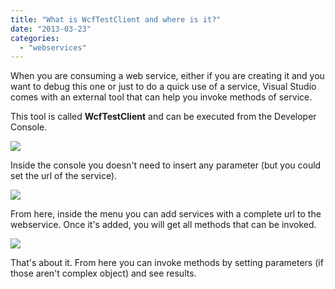 ```yaml
---
title: "What is WcfTestClient and where is it?"
date: "2013-03-23"
categories: 
  - "webservices"
---
```


When you are consuming a web service, either if you are creating it and you want to debug this one or just to do a quick use of a service, Visual Studio comes with an external tool that can help you invoke methods of service.

This tool is called **WcfTestClient** and can be executed from the Developer Console.

![](images/VisualStudio2012_VSCommandPrompt-400x303.png)

Inside the console you doesn't need to insert any parameter (but you could set the url of the service).

![](images/wcftestclient-400x36.png)

From here, inside the menu you can add services with a complete url to the webservice. Once it's added, you will get all methods that can be invoked.

![](images/wcftestclient2-400x250.png)

That's about it. From here you can invoke methods by setting parameters (if those aren't complex object) and see results.
